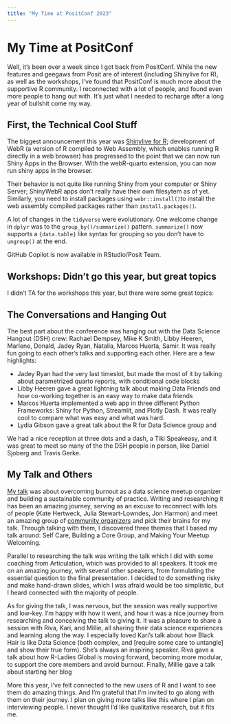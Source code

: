 ```yaml
---
title: "My Time at PositConf 2023"
---
```


# My Time at PositConf

Well, it’s been over a week since I got back from PositConf. While the new features and geegaws from Posit are of interest (including Shinylive for R), as well as the workshops, I’ve found that PositConf is much more about the supportive R community. I reconnected with a lot of people, and found even more people to hang out with. It’s just what I needed to recharge after a long year of bullshit come my way.

## First, the Technical Cool Stuff

The biggest announcement this year was [Shinylive for R](); development of WebR (a version of R compiled to Web Assembly, which enables running R directly in a web browser) has progressed to the point that we can now run Shiny Apps in the Browser. With the webR-quarto extension, you can now run shiny apps in the browser. 

Their behavior is not quite like running Shiny from your computer or Shiny Server; ShinyWebR apps don’t really have their own filesytem as of yet. Similarly, you need to install packages using `webr::install()`to install the web assembly compiled packages rather than `install.packages()`.

A lot of changes in the `tidyverse` were evolutionary. One welcome change in `dplyr` was to the `group_by()/summarize()` pattern. `summarize()` now supports a `{data.table}` like syntax for grouping so you don’t have to `ungroup()` at the end. 

GitHub Copilot is now available in RStudio/Posit Team. 

## Workshops: Didn't go this year, but great topics

I didn't TA for the workshops this year, but there were some great topics:



## The Conversations and Hanging Out

The best part about the conference was hanging out with the Data Science Hangout (DSH) crew: Rachael Dempsey, Mike K Smith, Libby Heeren, Marlene, Donald, Jadey Ryan, Natalia, Marcos Huerta, Samir. It was really fun going to each other’s talks and supporting each other. Here are a few highlights:

- Jadey Ryan had the very last timeslot, but made the most of it by talking about parametrized quarto reports, with conditional code blocks
- Libby Heeren gave a great lightning talk about making Data Friends and how co-working together is an easy way to make data friends
- Marcos Huerta implemented a web app in three different Python Frameworks: Shiny for Python, Streamlit, and Plotly Dash. It was really cool to compare what was easy and what was hard.
- Lydia Gibson gave a great talk about the R for Data Science group and 

We had a nice reception at three dots and a dash, a Tiki Speakeasy, and it was great to meet so many of the the DSH people in person, like Daniel Sjoberg and Travis Gerke. 

## My Talk and Others

[My talk](https://laderast.github.io/meetup_burnout/) was about overcoming burnout as a data science meetup organizer and building a sustainable community of practice. Writing and researching it has been an amazing journey, serving as an excuse to reconnect with lots of people (Kate Hertweck, Julia Stewart-Lowndes, Jon Harmon) and meet an amazing group of [community organizers](https://colorado.posit.co/rsc/ds-community-builder/) and pick their brains for my talk. Through talking with them, I discovered three themes that I based my talk around: Self Care, Building a Core Group, and Making Your Meetup Welcoming.

Parallel to researching the talk was writing the talk which I did with some coaching from Articulation, which was provided to all speakers. It took me on an amazing journey, with several other speakers, from formulating the essential question to the final presentation. I decided to do something risky and make hand-drawn slides, which I was afraid would be too simplistic, but I heard connected with the majority of people.

As for giving the talk, I was nervous, but the session was really supportive and low-key. I'm happy with how it went, and how it was a nice journey from researching and conceiving the talk to giving it. It was a pleasure to share a session with Riva, Kari, and Millie, all sharing their data science experiences and learning along the way. I especially loved Kari’s talk about how Black Hair is like Data Science (both complex, and [require some care to untangle] and show their true form). She’s always an inspiring speaker. Riva gave a talk about how R-Ladies Global is moving forward, becoming more modular, to support the core members and avoid burnout. Finally, Millie gave a talk about starting her blog 

More this year, I’ve felt connected to the new users of R and I want to see them do amazing things. And I’m grateful that I’m invited to go along with them on their journey. I plan on giving more talks like this where I plan on interviewing people. I never thought I'd like qualitative research, but it fits me. 
